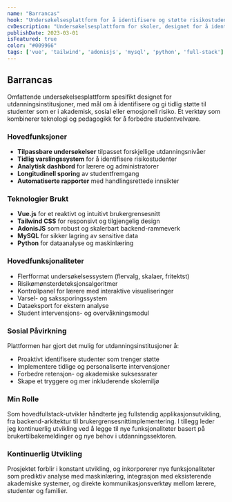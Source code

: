 ```yaml
---
name: "Barrancas"
hook: "Undersøkelsesplattform for å identifisere og støtte risikostudenter"
cvDescription: "Undersøkelsesplattform for skoler, designet for å identifisere og støtte risikostudenter. Fullstack-utvikling og kontinuerlig utvikling."
publishDate: 2023-03-01
isFeatured: true
color: "#009966"
tags: ['vue', 'tailwind', 'adonisjs', 'mysql', 'python', 'full-stack']
---
```


## Barrancas

Omfattende undersøkelsesplattform spesifikt designet for utdanningsinstitusjoner, med mål om å identifisere og gi tidlig støtte til studenter som er i akademisk, sosial eller emosjonell risiko. Et verktøy som kombinerer teknologi og pedagogikk for å forbedre studentvelvære.

### Hovedfunksjoner

- **Tilpassbare undersøkelser** tilpasset forskjellige utdanningsnivåer
- **Tidlig varslingssystem** for å identifisere risikostudenter
- **Analytisk dashbord** for lærere og administratorer
- **Longitudinell sporing** av studentfremgang
- **Automatiserte rapporter** med handlingsrettede innsikter

### Teknologier Brukt

- **Vue.js** for et reaktivt og intuitivt brukergrensesnitt
- **Tailwind CSS** for responsivt og tilgjengelig design
- **AdonisJS** som robust og skalerbart backend-rammeverk
- **MySQL** for sikker lagring av sensitive data
- **Python** for dataanalyse og maskinlæring

### Hovedfunksjonaliteter

- Flerfformat undersøkelsessystem (flervalg, skalaer, fritektst)
- Risikømønsterdeteksjonsalgoritmer
- Kontrollpanel for lærere med interaktive visualiseringer
- Varsel- og sakssporingssystem
- Dataeksport for ekstern analyse
- Student intervensjons- og overvåkningsmodul

### Sosial Påvirkning

Plattformen har gjort det mulig for utdanningsinstitusjoner å:
- Proaktivt identifisere studenter som trenger støtte
- Implementere tidlige og personaliserte intervensjoner
- Forbedre retensjon- og akademiske suksessrater
- Skape et tryggere og mer inkluderende skolemiljø

### Min Rolle

Som hovedfullstack-utvikler håndterte jeg fullstendig applikasjonsutvikling, fra backend-arkitektur til brukergrensesnittimplementering. I tillegg leder jeg kontinuerlig utvikling ved å legge til nye funksjonaliteter basert på brukertilbakemeldinger og nye behov i utdanningssektoren.

### Kontinuerlig Utvikling

Prosjektet forblir i konstant utvikling, og inkorporerer nye funksjonaliteter som prediktiv analyse med maskinlæring, integrasjon med eksisterende akademiske systemer, og direkte kommunikasjonsverktøy mellom lærere, studenter og familier.